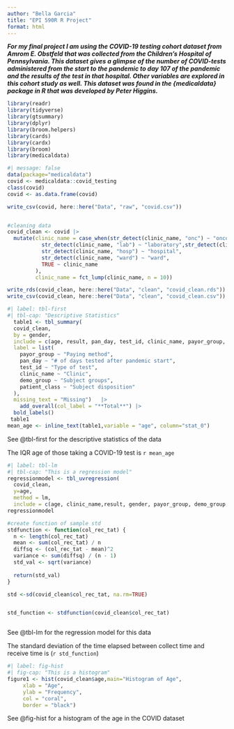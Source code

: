 ```yaml
---
author: "Bella Garcia"
title: "EPI 590R R Project"
format: html
---
```


***For my final project I am using the COVID-19 testing cohort dataset from Amrom E. Obstfeld that was collected from the Children's Hospital of Pennsylvania. This dataset gives a glimpse of the number of COVID-tests administered from the start to the pandemic to day 107 of the pandemic and the results of the test in that hospital. Other variables are explored in this cohort study as well. This dataset was found in the {medicaldata} package in R that was developed by Peter Higgins.***

```r
library(readr)
library(tidyverse)
library(gtsummary)
library(dplyr)
library(broom.helpers)
library(cards)
library(cardx)
library(broom)
library(medicaldata)
```

```r
#| message: false
data(package="medicaldata")
covid <- medicaldata::covid_testing
class(covid)
covid <- as.data.frame(covid)

write_csv(covid, here::here("Data", "raw", "covid.csv"))


#cleaning data
covid_clean <- covid |>
  mutate(clinic_name = case_when(str_detect(clinic_name, "onc") ~ "oncology",str_detect(clinic_name, "mri") ~ "MRI", str_detect(clinic_name, "onc") ~ "oncology", str_detect(clinic_name, "rad") ~ "diagnosis radiology",str_detect(clinic_name, "urg") ~ "urgent care",
           str_detect(clinic_name, "lab") ~ "laboratory",str_detect(clinic_name, "ntwk") ~ "care network",
           str_detect(clinic_name, "hosp") ~ "hospital",
           str_detect(clinic_name, "ward") ~ "ward",
           TRUE ~ clinic_name 
         ),
         clinic_name = fct_lump(clinic_name, n = 10))

write_rds(covid_clean, here::here("Data", "clean", "covid_clean.rds"))
write_csv(covid_clean, here::here("Data", "clean", "covid_clean.csv"))
```

```r
#| label: tbl-first
#| tbl-cap: "Descriptive Statistics"
  table1 <- tbl_summary(
  covid_clean,
  by = gender,
  include = c(age, result, pan_day, test_id, clinic_name, payor_group, demo_group, patient_class),
  label = list(
    payor_group ~ "Paying method",
    pan_day ~ "# of days tested after pandemic start",
    test_id ~ "Type of test",
    clinic_name ~ "Clinic",
    demo_group ~ "Subject groups", 
    patient_class ~ "Subject disposition" 
  ),
  missing_text = "Missing")   |> 
 	add_overall(col_label = "**Total**") |> 
  bold_labels() 
 table1 
mean_age <- inline_text(table1,variable = "age", column="stat_0")
```

See @tbl-first for the descriptive statistics of the data

The IQR age of those taking a COVID-19 test is `r mean_age`

```r
#| label: tbl-lm
#| tbl-cap: "This is a regression model"
regressionmodel <- tbl_uvregression(
  covid_clean,
  y=age, 
  method = lm,
  include = c(age, clinic_name,result, gender, payor_group, demo_group, patient_class))
regressionmodel

```

```r
#create function of sample std
stdfunction <- function(col_rec_tat) {
  n <- length(col_rec_tat)            
  mean <- sum(col_rec_tat) / n          
  diffsq <- (col_rec_tat - mean)^2       
  variance <- sum(diffsq) / (n - 1)      
  std_val <- sqrt(variance)                      
  
  return(std_val)
}

std <-sd(covid_clean$col_rec_tat, na.rm=TRUE)


std_function <- stdfunction(covid_clean$col_rec_tat)



```

See @tbl-lm for the regression model for this data

The standard deviation of the time elapsed between collect time and receive time is (`r std_function`)

```r
#| label: fig-hist
#| fig-cap: "This is a histogram"
figure1 <- hist(covid_clean$age,main="Histogram of Age", 
     xlab = "Age", 
     ylab = "Frequency", 
     col = "coral",
     border = "black")

```

See @fig-hist for a histogram of the age in the COVID dataset
